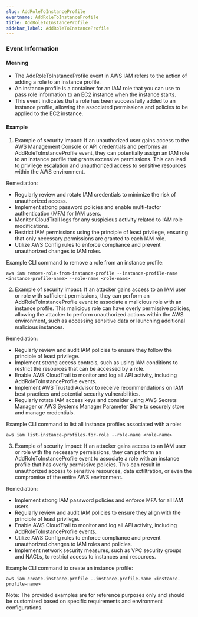 ```yaml
--- 
slug: AddRoleToInstanceProfile
eventname: AddRoleToInstanceProfile
title: AddRoleToInstanceProfile
sidebar_label: AddRoleToInstanceProfile
---
```

                       
### Event Information

#### Meaning

- The AddRoleToInstanceProfile event in AWS IAM refers to the action of adding a role to an instance profile.
- An instance profile is a container for an IAM role that you can use to pass role information to an EC2 instance when the instance starts.
- This event indicates that a role has been successfully added to an instance profile, allowing the associated permissions and policies to be applied to the EC2 instance.

#### Example

1. Example of security impact: If an unauthorized user gains access to the AWS Management Console or API credentials and performs an AddRoleToInstanceProfile event, they can potentially assign an IAM role to an instance profile that grants excessive permissions. This can lead to privilege escalation and unauthorized access to sensitive resources within the AWS environment.

Remediation:
- Regularly review and rotate IAM credentials to minimize the risk of unauthorized access.
- Implement strong password policies and enable multi-factor authentication (MFA) for IAM users.
- Monitor CloudTrail logs for any suspicious activity related to IAM role modifications.
- Restrict IAM permissions using the principle of least privilege, ensuring that only necessary permissions are granted to each IAM role.
- Utilize AWS Config rules to enforce compliance and prevent unauthorized changes to IAM roles.

Example CLI command to remove a role from an instance profile:
```
aws iam remove-role-from-instance-profile --instance-profile-name <instance-profile-name> --role-name <role-name>
```

2. Example of security impact: If an attacker gains access to an IAM user or role with sufficient permissions, they can perform an AddRoleToInstanceProfile event to associate a malicious role with an instance profile. This malicious role can have overly permissive policies, allowing the attacker to perform unauthorized actions within the AWS environment, such as accessing sensitive data or launching additional malicious instances.

Remediation:
- Regularly review and audit IAM policies to ensure they follow the principle of least privilege.
- Implement strong access controls, such as using IAM conditions to restrict the resources that can be accessed by a role.
- Enable AWS CloudTrail to monitor and log all API activity, including AddRoleToInstanceProfile events.
- Implement AWS Trusted Advisor to receive recommendations on IAM best practices and potential security vulnerabilities.
- Regularly rotate IAM access keys and consider using AWS Secrets Manager or AWS Systems Manager Parameter Store to securely store and manage credentials.

Example CLI command to list all instance profiles associated with a role:
```
aws iam list-instance-profiles-for-role --role-name <role-name>
```

3. Example of security impact: If an attacker gains access to an IAM user or role with the necessary permissions, they can perform an AddRoleToInstanceProfile event to associate a role with an instance profile that has overly permissive policies. This can result in unauthorized access to sensitive resources, data exfiltration, or even the compromise of the entire AWS environment.

Remediation:
- Implement strong IAM password policies and enforce MFA for all IAM users.
- Regularly review and audit IAM policies to ensure they align with the principle of least privilege.
- Enable AWS CloudTrail to monitor and log all API activity, including AddRoleToInstanceProfile events.
- Utilize AWS Config rules to enforce compliance and prevent unauthorized changes to IAM roles and policies.
- Implement network security measures, such as VPC security groups and NACLs, to restrict access to instances and resources.

Example CLI command to create an instance profile:
```
aws iam create-instance-profile --instance-profile-name <instance-profile-name>
```

Note: The provided examples are for reference purposes only and should be customized based on specific requirements and environment configurations.


 